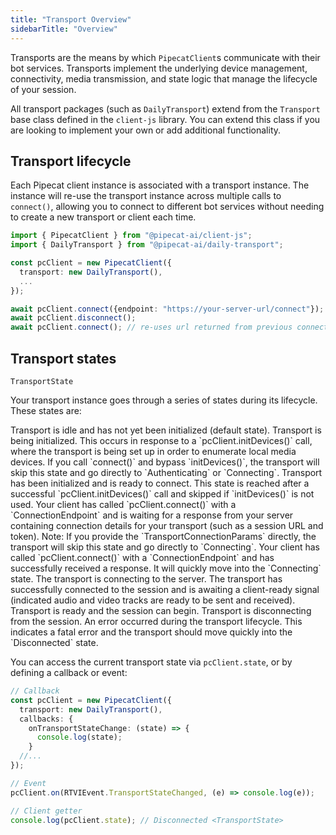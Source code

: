 ```yaml
---
title: "Transport Overview"
sidebarTitle: "Overview"
---
```


Transports are the means by which `PipecatClient`s communicate with their bot services. Transports implement the underlying device management, connectivity, media transmission, and state logic that manage the lifecycle of your session.

All transport packages (such as `DailyTransport`) extend from the `Transport` base class defined in the `client-js` library. You can extend this class if you are looking to implement your own or add additional functionality.

## Transport lifecycle

Each Pipecat client instance is associated with a transport instance. The instance will re-use the transport instance across multiple calls to `connect()`, allowing you to connect to different bot services without needing to create a new transport or client each time.

```typescript
import { PipecatClient } from "@pipecat-ai/client-js";
import { DailyTransport } from "@pipecat-ai/daily-transport";

const pcClient = new PipecatClient({
  transport: new DailyTransport(),
  ...
});

await pcClient.connect({endpoint: "https://your-server-url/connect"});
await pcClient.disconnect();
await pcClient.connect(); // re-uses url returned from previous connect call, skipping the endpoint
```

## Transport states

`TransportState`

Your transport instance goes through a series of states during its lifecycle. These states are:

<Steps>
  <Step title="Disconnected">
    Transport is idle and has not yet been initialized (default state).
  </Step>
  <Step title="Initializing">
    Transport is being initialized. This occurs in response to a `pcClient.initDevices()` call, where the transport is being set up in order to enumerate local media devices. If you call `connect()` and bypass `initDevices()`, the transport will skip this state and go directly to `Authenticating` or `Connecting`.
  </Step>
  <Step title="Initialized">
    Transport has been initialized and is ready to connect. This state is reached after a successful `pcClient.initDevices()` call and skipped if `initDevices()` is not used.
  </Step>
  <Step title="Authenticating">
    Your client has called `pcClient.connect()` with a `ConnectionEndpoint` and is waiting for a response from your server containing connection details for your transport (such as a session URL and token). Note: If you provide the `TransportConnectionParams` directly, the transport will skip this state and go directly to `Connecting`.
  </Step>
  <Step title="Authenticated">
    Your client has called `pcClient.connect()` with a `ConnectionEndpoint` and has successfully received a response. It will quickly move into the `Connecting` state.
  </Step>
  <Step title="Connecting">
    The transport is connecting to the server.
  </Step>
  <Step title="Connected">
    The transport has successfully connected to the session and is awaiting a client-ready signal (indicated audio and video tracks are ready to be sent and received).
  </Step>
  <Step title="Ready">Transport is ready and the session can begin.</Step>
  <Step title="Disconnecting">
    Transport is disconnecting from the session.
  </Step>
  <Step title="Error">
  An error occurred during the transport lifecycle. This indicates a fatal error and the transport should move quickly into the `Disconnected` state.
  </Step>
</Steps>

You can access the current transport state via `pcClient.state`, or by defining a callback or event:

```typescript
// Callback
const pcClient = new PipecatClient({
  transport: new DailyTransport(),
  callbacks: {
    onTransportStateChange: (state) => {
      console.log(state);
    }
  //...
});

// Event
pcClient.on(RTVIEvent.TransportStateChanged, (e) => console.log(e));

// Client getter
console.log(pcClient.state); // Disconnected <TransportState>
```

